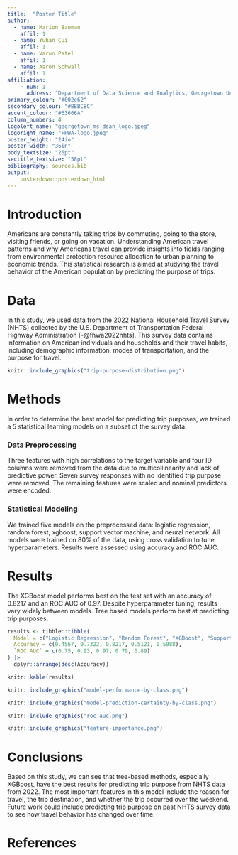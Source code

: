 ```yaml
---
title:  "Poster Title"
author:
  - name: Marion Bauman
    affil: 1
  - name: Yuhan Cui
    affil: 1
  - name: Varun Patel
    affil: 1
  - name: Aaron Schwall
    affil: 1
affiliation:
    - num: 1
      address: "Department of Data Science and Analytics, Georgetown University"
primary_colour: "#002e62"
secondary_colour: "#BBBCBC"
accent_colour: "#63666A"
column_numbers: 4
logoleft_name: "georgetown_ms_dsan_logo.jpeg"
logoright_name: "FHWA-logo.jpeg"
poster_height: "24in"
poster_width: "36in"
body_textsize: "26pt"
sectitle_textsize: "58pt"
bibliography: sources.bib
output:
    posterdown::posterdown_html
---
```


# Introduction

Americans are constantly taking trips by commuting, going to the store, visiting friends, or going on vacation. Understanding American travel patterns and why Americans travel can provide insights into fields ranging from environmental protection resource allocation to urban planning to economic trends. This statistical research is aimed at studying the travel behavior of the American population by predicting the purpose of trips.

# Data

In this study, we used data from the 2022 National Household Travel Survey (NHTS) collected by the U.S. Department of Transportation Federal Highway Administration [-@fhwa2022nhts]. This survey data contains information on American individuals and households and their travel habits, including demographic information, modes of transportation, and the purpose for travel.

```r
knitr::include_graphics("trip-purpose-distribution.png")
```
<style>
p.caption {
  font-size: 20px;
  text-align: center;
  font-style: italic;
}
</style>

# Methods

In order to determine the best model for predicting trip purposes, we trained a 5 statistical learning models on a subset of the survey data. 

### Data Preprocessing

Three features with high correlations to the target variable and four ID columns were removed from the data due to multicollinearity and lack of predictive power. Seven survey responses with no identified trip purpose were removed. The remaining features were scaled and nominal predictors were encoded.

### Statistical Modeling

We trained five models on the preprocessed data: logistic regression, random forest, xgboost, support vector machine, and neural network. All models were trained on 80% of the data, using cross validation to tune hyperparameters. Results were assessed using accuracy and ROC AUC.

# Results

The XGBoost model performs best on the test set with an accuracy of 0.8217 and an ROC AUC of 0.97. Despite hyperparameter tuning, results vary widely between models. Tree based models perform best at predicting trip purposes.

```r
results <- tibble::tibble(
  Model = c("Logistic Regression", "Random Forest", "XGBoost", "Support Vector Machine", "Neural Network"),
  Accuracy = c(0.4567, 0.7322, 0.8217, 0.5121, 0.5988),
  `ROC AUC` = c(0.75, 0.93, 0.97, 0.79, 0.89)
) |>
  dplyr::arrange(desc(Accuracy))

knitr::kable(results)
```

```r
knitr::include_graphics("model-performance-by-class.png")
```

```r
knitr::include_graphics("model-prediction-certainty-by-class.png")
```

```r
knitr::include_graphics("roc-auc.png")
```

```r
knitr::include_graphics("feature-importance.png")
```

# Conclusions

Based on this study, we can see that tree-based methods, especially XGBoost, have the best results for predicting trip purpose from NHTS data from 2022. The most important features in this model include the reason for travel, the trip destination, and whether the trip occurred over the weekend. Future work could include predicting trip purpose on past NHTS survey data to see how travel behavior has changed over time.

# References
